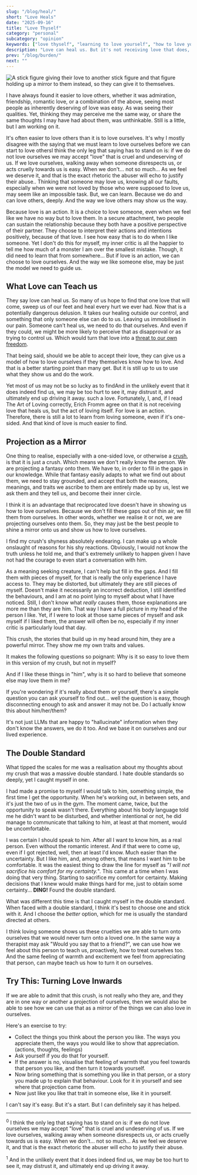 ```yaml
---
slug: "/blog/heal/"
short: "Love Heals"
date: "2025-09-16"
title: "Love Thyself"
category: "personal"
subcategory: "opinion"
keywords: ["love thyself", "learning to love yourself", "how to love yourself", "love as healing", "self love through loving others", "erich fromm the art of loving", "projection in love psychology", "crush as projection", "one sided love healing", "double standards in self love", "how to turn love inward", "self love exercise", "love yourself like you love others", "healing through loving someone", "love as an action"]
description: "Love can heal us. But it's not receiving love that does, but the act of loving. And for that one may only need a crush."
prev: "/blog/burden/"
next: ""
---
```



![A stick figure giving their love to another stick figure and that figure holding up a mirror to them instead, so they can give it to themselves.](../../images/mirror.jpeg)

I have always found it easier to love others, whether it was admiration, friendship, romantic love, or a combination of the above, seeing most people as inherently deserving of love was easy. As was seeing their qualities. Yet, thinking they may perceive me the same way, or share the same thoughts I may have had about them, was unthinkable. Still is a little, but I am working on it.

It's often easier to love others than it is to love ourselves. It's why I mostly disagree with the saying that we must learn to love ourselves before we can start to love others<Footnote presentation="0">I think the only leg that saying has to stand on is: if we do not love ourselves we may accept "love" that is cruel and undeserving of us. If we love ourselves, walking away when someone disrespects us, or acts cruelly towards us is easy. When we don't... not so much... As we feel we deserve it, and that is the exact rhetoric the abuser will echo to justify their abuse.</Footnote>. Thinking that someone may love us, knowing all our faults, especially when we were not loved by those who were supposed to love us, may seem like an impossible task. But, we can learn. Because we do and can love others, deeply. And the way we love others may show us the way.

Because love is an action. It is a choice to love someone, even when we feel like we have no way but to love them. In a secure attachment, two people can sustain the relationship because they both have a positive perspective of their partner. They choose to interpret their actions and intentions positively, because of that love. I see how easy that is to do when I like someone. Yet I don't do this for myself, my inner critic is all the happier to tell me how much of a monster I am over the smallest mistake. Though, it did need to learn that from somewhere... But if love is an action, we can choose to love ourselves. And the way we like someone else, may be just the model we need to guide us.

## What Love can Teach us

They say love can heal us. So many of us hope to find that one love that will come, sweep us of our feet and heal every hurt we ever had. Now that is a potentially dangerous delusion. It takes our healing outside our control, and something that only someone else can do to us. Leaving us immobilised in our pain. Someone can't heal us, we need to do that ourselves. And even if they could, we might be more likely to perceive that as disapproval or as trying to control us. Which would turn that love into a [threat to our own freedom](/blog/burden/).

That being said, should we be able to accept their love, they can give us a model of how to love ourselves if they themselves know how to love. And that is a better starting point than many get. But it is still up to us to use what they show us and do the work. 

Yet most of us may not be so lucky as to find<Footnote presentation="1">And in the unlikely event that it does indeed find us, we may be too hurt to see it, may distrust it, and ultimately end up driving it away.</Footnote> such a love. Fortunately, I, and, if I read The Art of Loving correctly, Erich Fromm agree on that it is not receiving love that heals us, but the act of loving itself. For love is an action. Therefore, there is still a lot to learn from loving someone, even if it's one-sided. And that kind of love is much easier to find.

## Projection as a Mirror

One thing to realise, especially with a one-sided love, or otherwise a [crush](/blog/gym_crush/), is that it is just a crush. Which means we don't really know the person. We are projecting a fantasy onto them. We have to, in order to fill in the gaps in our knowledge. While that fantasy easily adapts to what we find out about them, we need to stay grounded, and accept that both the reasons, meanings, and traits we ascribe to them are entirely made up by us, lest we ask them and they tell us, and become their inner circle. 

I think it is an advantage that reciprocated love doesn't have in showing us how to love ourselves. Because we don't fill these gaps out of thin air, we fill them from ourselves. In other words, whether we realise it or not, we are projecting ourselves onto them. So, they may just be the best people to shine a mirror onto us and show us how to love ourselves. 

I find my crush's shyness absolutely endearing. I can make up a whole onslaught of reasons for his shy reactions. Obviously, I would not know the truth unless he told me, and that's extremely unlikely to happen given I have not had the courage to even start a conversation with him. 

As a meaning seeking creature, I can't help but fill in the gaps. And I fill them with pieces of myself, for that is really the only experience I have access to. They may be distorted, but ultimately they are still pieces of myself. Doesn't make it necessarily an incorrect deduction, I still identified the behaviours, and I am at no point lying to myself about what I have noticed. Still, I don't know what *really* causes them, those explanations are more me than they are him. That way I have a full picture in my head of the person I like. Yet, if I were to look at those same pieces of myself and ask myself if I liked them, the answer will often be no, especially if my inner critic is particularly loud that day. 

This crush, the stories that build up in my head around him, they are a powerful mirror. They show me my own traits and values. 

It makes the following questions so poignant: 
 Why is it so easy to love them in this version of my crush, but not in myself?

 And if I like these things in "him", why is it so hard to believe that someone else may love them in me?

If you're wondering if it's really about them or yourself, there's a simple question you can ask yourself to find out... well the question is easy, though disconnecting enough to ask and answer it may not be.
 Do I actually know this about him/her/them? 

It's not just LLMs that are happy to "hallucinate" information when they don't know the answers, we do it too. And we base it on ourselves and our lived experience.

## The Double Standard

What tipped the scales for me was a realisation about my thoughts about my crush that was a massive double standard. I hate double standards so deeply, yet I caught myself in one.

I had made a promise to myself I would talk to him, something simple, the first time I get the opportunity. When he's working out, in between sets, and it's just the two of us in the gym. The moment came, twice, but the opportunity to speak wasn't there. Everything about his body language told me he didn't want to be disturbed, and whether intentional or not, he did manage to communicate that talking to him, at least at that moment, would be uncomfortable. 

I was certain I should speak to him. After all I want to know him, as a real person. Even without the romantic interest. And if that were to come up, even if I got rejected, well, then at least I'd know. Much easier than the uncertainty. But I like him, and, among others, that means I want him to be comfortable. It was the easiest thing to draw the line for myself as "*I will not sacrifice his comfort for my certainty.*". This came at a time when I was doing that very thing. Starting to sacrifice my comfort for certainty. Making decisions that I knew would make things hard for me, just to obtain some certainty... **DING!** Found the double standard.

What was different this time is that I caught myself in the double standard. When faced with a double standard, I think it's best to choose one and stick with it. And I choose the *better* option, which for me is usually the standard directed at others. 

I think loving someone shows us these cruelties we are able to turn onto ourselves that we would never turn onto a loved one. In the same way a therapist may ask "Would you say that to a friend?", we can use how we feel about this person to teach us, proactively, how to treat ourselves too. And the same feeling of warmth and excitement we feel from appreciating that person, can maybe teach us how to turn it on ourselves.

## Try This: Turning Love Inwards

If we are able to admit that this crush, is not really who they are, and they are in one way or another a projection of ourselves, then we would also be able to see how we can use that as a mirror of the things we can also love in ourselves.

Here's an exercise to try:
* Collect the things you think about the person you like. The ways you appreciate them, the ways you would like to show that appreciation. (actions, thoughts, feelings)
* Ask yourself if you do that for yourself.
* If the answer is no, visualise that feeling of warmth that you feel towards that person you like, and then turn it towards yourself. 
* Now bring something that is something you like in that person, or a story you made up to explain that behaviour. Look for it in yourself and see where that projection came from.
* Now just like you like that trait in someone else, like it in yourself. 

I can't say it's easy. But it's a start. But I can definitely say it has helped.

<AuthorCard />

--------
<sup>0</sup> I think the only leg that saying has to stand on is: if we do not love ourselves we may accept "love" that is cruel and undeserving of us. If we love ourselves, walking away when someone disrespects us, or acts cruelly towards us is easy. When we don't... not so much... As we feel we deserve it, and that is the exact rhetoric the abuser will echo to justify their abuse.

<sup>1</sup> And in the unlikely event that it does indeed find us, we may be too hurt to see it, may distrust it, and ultimately end up driving it away.
